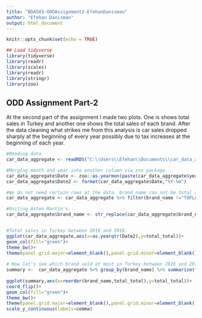 ---
title: "BDA503-ODDAssignment2-EfehanDanisman"
author: "Efehan Danisman"
output: html_document
---

```{r setup, include=FALSE}
knitr::opts_chunk$set(echo = TRUE)
```



```{r start-up}
## Load tidyverse
library(tidyverse)
library(readr)
library(scales)
library(readr)
library(stringr)
library(zoo)
```

## ODD Assignment Part-2

At the second part of the assignment I made two plots. One is shows total sales in Turkey and another one shows the total sales of each brand. After the data cleaning what strikes me from this analysis is car sales dropped sharply at the beginning of every year possibly due to tax increases at the beginning of each year.


```{r, ODD2}
#Reading data
car_data_aggregate <- readRDS("C:\\Users\\Efehan\\Documents\\car_data_aggregate.rds")

#Merging month and year into another column via zoo package.
car_data_aggregate$Date <- zoo::as.yearmon(paste(car_data_aggregate$year, car_data_aggregate$month), "%Y %m")
car_data_aggregate$Date2 <- format(car_data_aggregate$Date,"%Y-%m")

#We do not need certain rows at the data. brand_name can not be total and we do not need disclaimer from ODD at the brand_name column.
car_data_aggregate <- car_data_aggregate %>% filter(brand_name !="TOPLAM:" & !str_detect(brand_name,"ODD"))

#Uniting Aston Martin's.
car_data_aggregate$brand_name <- str_replace(car_data_aggregate$brand_name,"ASTON MARTÄ°N","ASTON MARTIN")


#Total sales in Turkey between 2016 and 2018.
ggplot(car_data_aggregate,aes(x=as.yearqtr(Date2),y=total_total))+
geom_col(fill="green")+
theme_bw()+
theme(panel.grid.major=element_blank(),panel.grid.minor=element_blank(),text = element_text(size=20))
 
# Now let's see which brand sold at most in Turkey between 2016 and 2018. But first, we need to summarize the data.
summary <-  car_data_aggregate %>% group_by(brand_name) %>% summarize(total_total=sum(total_total))
   
ggplot(summary,aes(x=reorder(brand_name,total_total),y=total_total))+
coord_flip()+
geom_col(fill="green")+
theme_bw()+
theme(panel.grid.major=element_blank(),panel.grid.minor=element_blank(),text = element_text(size=13), axis.text.y=element_text(size=8))+
scale_y_continuous(labels=comma)
```


